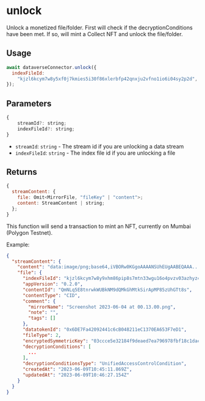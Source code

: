 
# unlock

Unlock a monetized file/folder. First will check if the decryptionConditions have been met.
If so, will mint a Collect NFT and unlock the file/folder.

## Usage
```js
await dataverseConnector.unlock({
  indexFileId:
    "kjzl6kcym7w8y5xf0j7kmies5i30f86xlerbfp42qnxju2vfno1io6i04sy2p2d",  // or indexFileId | streamId
});

```

## Parameters
```js
{
    streamId?: string;
    indexFileId?: string;
}
```
- `streamId`: `string` - The stream id if you are unlocking a data stream
- `indexFileId`: `string` - The index file id if you are unlocking a file

## Returns
```js
{
  streamContent: {
    file: Omit<MirrorFile, "fileKey" | "content">;
    content: StreamContent | string;
  };
}
```
<Callout>
    This function will send a transaction to mint an NFT, currently on Mumbai (Polygon Testnet).
</Callout>

Example:
```json
{
  "streamContent": {
    "content": "data:image/png;base64,iVBORw0KGgoAAAANSUhEUgAABEQAAA...",
    "file": {
      "indexFileId": "kjzl6kcym7w8y9xhm86pip8s7mtn33wgu16o4pvzv03azhyz4evdg2kqvojtcd9",
      "appVersion": "0.2.0",
      "contentId": "QmNLq5E8tnrwkWUBkNM9dQMkGhMtkSirApMP85zUhGTt8s",
      "contentType": "CID",
      "comment": {
        "mirrorName": "Screenshot 2023-06-04 at 00.13.00.png",
        "note": "",
        "tags": []
      },
      "datatokenId": "0x6DE7Fa42092441c6cB048211eC1370EA653F7eD1",
      "fileType": 2,
      "encryptedSymmetricKey": "03ccce5e32184f9deaed7ea796978fbf18c1dacfc52cb2187ac61921e5f8b4de14eea236989b31be9b4b326c6d22760a62e8afb4b348f6a356ed37926563852da9bd51c6904a474fec68dd237224b8b5dba7029b018d016b96f12a7b1b6202a4541142910a1fff130f47cd1ce7b437f11dff209e70ad1b9c9012f366a92ba7ec00000000000000201523af2fb430d6cd85d2cf3458226a85aaa31fc35037bf382b523c090ad3bf3be2ae4f78a993f38fa0f9e4e185ec8e8b",
      "decryptionConditions": [
        ...
      ],
      "decryptionConditionsType": "UnifiedAccessControlCondition",
      "createdAt": "2023-06-09T10:45:11.869Z",
      "updatedAt": "2023-06-09T10:46:27.154Z"
    }
  }
}
```
